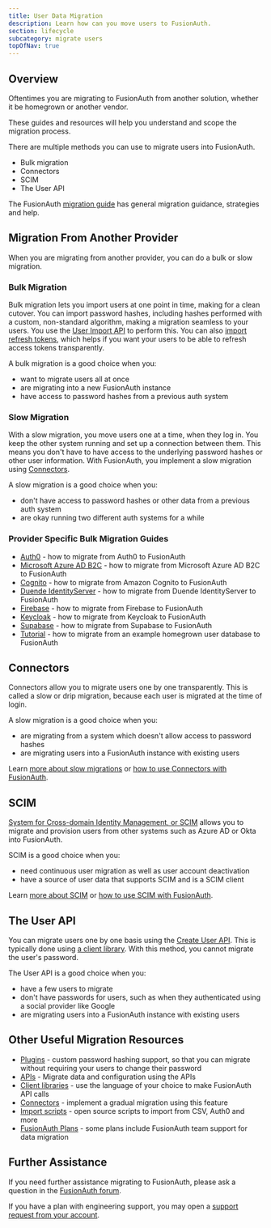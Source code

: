 ```yaml
---
title: User Data Migration
description: Learn how can you move users to FusionAuth.
section: lifecycle
subcategory: migrate users
topOfNav: true
---
```


## Overview

Oftentimes you are migrating to FusionAuth from another solution, whether it be homegrown or another vendor.

These guides and resources will help you understand and scope the migration process.

There are multiple methods you can use to migrate users into FusionAuth.

* Bulk migration
* Connectors
* SCIM
* The User API

The FusionAuth [migration guide](/docs/lifecycle/migrate-users/general-migration) has general migration guidance, strategies and help.

## Migration From Another Provider

When you are migrating from another provider, you can do a bulk or slow migration.

### Bulk Migration

Bulk migration lets you import users at one point in time, making for a clean cutover. You can import password hashes, including hashes performed with a custom, non-standard algorithm, making a migration seamless to your users. You use the [User Import API](/docs/apis/users#import-users) to perform this. You can also [import refresh tokens](/docs/apis/users#import-refresh-tokens), which helps if you want your users to be able to refresh access tokens transparently.

A bulk migration is a good choice when you:

* want to migrate users all at once
* are migrating into a new FusionAuth instance
* have access to password hashes from a previous auth system

### Slow Migration

With a slow migration, you move users one at a time, when they log in. You keep the other system running and set up a connection between them. This means you don't have to have access to the underlying password hashes or other user information. With FusionAuth, you implement a slow migration using [Connectors](/docs/lifecycle/migrate-users/connectors/).

A slow migration is a good choice when you:

* don't have access to password hashes or other data from a previous auth system
* are okay running two different auth systems for a while

### Provider Specific Bulk Migration Guides

* [Auth0](/docs/lifecycle/migrate-users/bulk/auth0) - how to migrate from Auth0 to FusionAuth
* [Microsoft Azure AD B2C](/docs/lifecycle/migrate-users/bulk/azureadb2c) - how to migrate from Microsoft Azure AD B2C to FusionAuth
* [Cognito](/docs/lifecycle/migrate-users/bulk/cognito) - how to migrate from Amazon Cognito to FusionAuth
* [Duende IdentityServer](/docs/lifecycle/migrate-users/bulk/duende) - how to migrate from Duende IdentityServer to FusionAuth
* [Firebase](/docs/lifecycle/migrate-users/bulk/firebase) - how to migrate from Firebase to FusionAuth
* [Keycloak](/docs/lifecycle/migrate-users/bulk/keycloak) - how to migrate from Keycloak to FusionAuth
* [Supabase](/docs/lifecycle/migrate-users/bulk/supabase) - how to migrate from Supabase to FusionAuth
* [Tutorial](/docs/lifecycle/migrate-users/bulk/tutorial) - how to migrate from an example homegrown user database to FusionAuth

## Connectors

<PremiumEditionBlurb />

Connectors allow you to migrate users one by one transparently. This is called a slow or drip migration, because each user is migrated at the time of login. 

A slow migration is a good choice when you:

* are migrating from a system which doesn't allow access to password hashes
* are migrating users into a FusionAuth instance with existing users

Learn [more about slow migrations](/articles/identity-basics/slow-migration) or [how to use Connectors with FusionAuth](/docs/lifecycle/migrate-users/connectors).

## SCIM

<EnterpriseEditionBlurb />

[System for Cross-domain Identity Management, or SCIM](/docs/lifecycle/migrate-users/scim/scim) allows you to migrate and provision users from other systems such as Azure AD or Okta into FusionAuth.

SCIM is a good choice when you:

* need continuous user migration as well as user account deactivation
* have a source of user data that supports SCIM and is a SCIM client

Learn [more about SCIM](/articles/identity-basics/what-is-scim) or [how to use SCIM with FusionAuth](/docs/lifecycle/migrate-users/scim/scim).

## The User API

You can migrate users one by one basis using the [Create User API](/docs/apis/users). This is typically done using [a client library](/docs/sdks/). With this method, you cannot migrate the user's password.

The User API is a good choice when you:

* have a few users to migrate
* don't have passwords for users, such as when they authenticated using a social provider like Google
* are migrating users into a FusionAuth instance with existing users

## Other Useful Migration Resources

* [Plugins](/docs/extend/code/password-hashes/) - custom password hashing support, so that you can migrate without requiring your users to change their password
* [APIs](/docs/apis/) - Migrate data and configuration using the APIs
* [Client libraries](/docs/sdks/) - use the language of your choice to make FusionAuth API calls
* [Connectors](/docs/lifecycle/migrate-users/connectors/) - implement a gradual migration using this feature
* [Import scripts](https://github.com/FusionAuth/fusionauth-import-scripts) - open source scripts to import from CSV, Auth0 and more
* [FusionAuth Plans](/pricing) - some plans include FusionAuth team support for data migration

## Further Assistance

If you need further assistance migrating to FusionAuth, please ask a question in the <a href="/community/forum/" target="_blank">FusionAuth forum</a>.

If you have a plan with engineering support, you may open a <a href="https://account.fusionauth.io/account/support/" target="_blank">support request from your account</a>.

